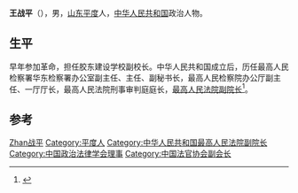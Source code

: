 '''王战平'''（{{bd|？||？|}}），男，[[山东省|山东]][[平度市|平度]]人，[[中华人民共和国|中华人民共和国]]政治人物。

== 生平 ==
早年参加革命，担任胶东建设学校副校长。中华人民共和国成立后，历任最高人民检察署华东检察署办公室副主任、主任、副秘书长，最高人民检察院办公厅副主任、一厅厅长，最高人民法院刑事审判庭庭长，[[最高人民法院副院长|最高人民法院副院长]]<ref name="林彪江青1982">{{cite book|author1=林彪|author2=江青|author3=林彪、江青反革命集团|coauthors=China. 最高人民法院. 特别法庭, China. 最高人民法院. 硏究室|title=中华人民共和国最高人民法院特别法庭审判林彪、江青反革命集团案主犯纪实|url=http://books.google.com/books?id=wMkPAQAAMAAJ|year=1982|publisher=法律出版社|pages=132–133}}</ref>。

== 参考 ==
{{reflist}}

{{中国政治人物小作品}}
{{Navboxes 
| title  = 王战平在[[中国政治法律学会|中国政治法律学会]]的职务
| list1  =
{{中国政治法律学会第四届理事会}}
}}
{{Navboxes 
| title  = 王战平在[[中国法官协会|中国法官协会]]的职务
| list1  =
{{中国法官协会第一届理事会}}
}}

{{Authority control}}
{{DEFAULTSORT:Wang王}}
[[Category:王姓|Zhan战平]]
[[Category:平度人|Category:平度人]]
[[Category:中华人民共和国最高人民法院副院长|Category:中华人民共和国最高人民法院副院长]]
[[Category:中国政治法律学会理事|Category:中国政治法律学会理事]]
[[Category:中国法官协会副会长|Category:中国法官协会副会长]]